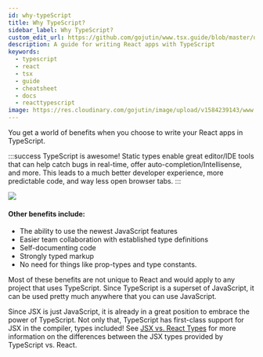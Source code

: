 ```yaml
---
id: why-typeScript
title: Why TypeScript?
sidebar_label: Why TypeScript?
custom_edit_url: https://github.com/gojutin/www.tsx.guide/blob/master/docs/introduction/why-typeScript.mdx
description: A guide for writing React apps with TypeScript
keywords:
  - typescript
  - react
  - tsx
  - guide
  - cheatsheet
  - docs
  - reacttypescript
image: https://res.cloudinary.com/gojutin/image/upload/v1584239143/www.tsx.guide/tsx-guide-logo.png
---
```


You get a world of benefits when you choose to write your React apps in TypeScript.

:::success TypeScript is awesome!
Static types enable great editor/IDE tools that can help catch bugs in real-time, offer auto-completion/Intellisense, and more. This leads to a much better developer experience, more predictable code, and way less open browser tabs.
:::

<img src="https://res.cloudinary.com/gojutin/image/upload/v1584562353/www.tsx.guide/typescript-react.gif" />
<br />

#### Other benefits include:

- The ability to use the newest JavaScript features
- Easier team collaboration with established type definitions
- Self-documenting code
- Strongly typed markup
- No need for things like prop-types and type constants.

Most of these benefits are not unique to React and would apply to any project that uses TypeScript. Since TypeScript is a superset of JavaScript, it can be used pretty much anywhere that you can use JavaScript.

Since JSX is just JavaScript, it is already in a great position to embrace the power of TypeScript. Not only that, TypeScript has first-class support for JSX in the compiler, types included! See [JSX vs. React Types](../tsx-files/jsx-vs-react-types.mdx) for more information on the differences between the JSX types provided by TypeScript vs. React.
